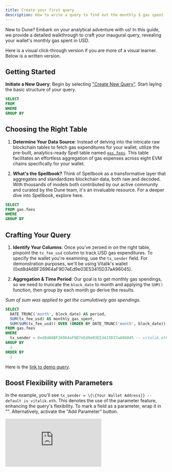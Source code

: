```yaml
---
title: Create your first query
description: How to write a query to find out the monthly $ gas spent for your wallet
---
```


New to Dune? Embark on your analytical adventure with us! In this guide, we provide a detailed walkthrough to craft your inaugural query, revealing your wallet's monthly gas spent in USD.

Here is a visual click-through version if you are more of a visual learner. Below is a written version. 

## Getting Started

**Initiate a New Query**: Begin by selecting ["Create New Query"](https://dune.com/queries). Start laying the basic structure of your query. 

```sql
SELECT 
FROM 
WHERE
GROUP BY 
```

## Choosing the Right Table

1. **Determine Your Data Source**: Instead of delving into the intricate raw blockchain tables to fetch gas expenditures for your wallet, utilize the pre-built, analytics-ready Spell table named [`gas.fees`](https://github.com/duneanalytics/spellbook/tree/main/models/gas). This table facilitates an effortless aggregation of gas expenses across eight EVM chains specifically for your wallet.

2. **What's the Spellbook?** Think of Spellbook as a transformative layer that aggregates and standardizes blockchain data, both raw and decoded. With thousands of models both contributed by our active community and curated by the Dune team, it's an invaluable resource. For a deeper dive into Spellbook, explore here.

```sql
SELECT 
FROM gas.fees
WHERE
GROUP BY 
```

## Crafting Your Query

1. **Identify Your Columns**: Once you've zeroed in on the right table, pinpoint the `tx_fee_usd` column to track USD gas expenditures. To specify the wallet you're examining, use the `tx_sender` field. For demonstration purposes, we'll be using Vitalik's wallet (0xd8dA6BF26964aF9D7eEd9e03E53415D37aA96045).

2. **Aggregation & Time Period**: Our goal is to get monthly gas spendings, so we need to truncate the `block_date` to month and applying the `SUM()` function, then group by each month go derive the results.

*Sum of sum was applied to get the cumulatively gas spendings.*

```sql
SELECT
  DATE_TRUNC('month', block_date) AS period,
  SUM(tx_fee_usd) AS monthly_gas_spent,
  SUM(SUM(tx_fee_usd)) OVER (ORDER BY DATE_TRUNC('month', block_date)) AS cumulative_gas_spent
FROM gas.fees
WHERE
  tx_sender = 0xd8dA6BF26964aF9D7eEd9e03E53415D37aA96045 -- vitalik.eth 
GROUP BY
  1
ORDER BY
  1
```

Here is the [link to demo query](https://dune.com/queries/3100875).


## Boost Flexibility with Parameters

In the example, you'll see `tx_sender = \{\{Your Wallet Address}} -- default is vitalik.eth`. This denotes the use of the parameter feature, enhancing the query's flexibility. To mark a field as a parameter, wrap it in "". Alternatively, activate the "Add Parameter" button.

<div
  style={{
    position: "relative",
    paddingBottom: "calc(55.052083333333336% + 41px)",
    height: 0
  }}
>
  <iframe
    src="https://demo.arcade.software/zTKnTWQCbjTh2fcRsCaR?embed"
    frameBorder={0}
    loading="lazy"
    webkitallowfullscreen=""
    mozallowfullscreen=""
    allowFullScreen=""
    style={{
      position: "absolute",
      top: 0,
      left: 0,
      width: "100%",
      height: "100%",
      colorScheme: "light"
    }}
  />
</div>

```sql 
SELECT
  DATE_TRUNC('month', block_date) AS period,
  SUM(tx_fee_usd) AS monthly_gas_spent,
  SUM(SUM(tx_fee_usd)) OVER (ORDER BY DATE_TRUNC('month', block_date)) AS cumulative_gas_spent
FROM gas.fees
WHERE
  tx_sender = {{Your Wallet Address}} -- default is vitalik.eth
GROUP BY
  DATE_TRUNC('month', block_date)
ORDER BY
  1
```


## Execute & Fetch the Result

All set! Click "Run" and behold the outcome. Kudos on crafting your first query! 🎉

Now that you have successfully run your query, you can go ahead and save it so you can keep monitoring your gas usage going forward. To save, click **Save** in the upper right part of the screen.

<Note>For a more intuitive insight, consider visualizing this data. Navigate to [Create your first visualization](learning/how-tos/create-your-first-visualization) and conjure up some graphical magic!</Note>